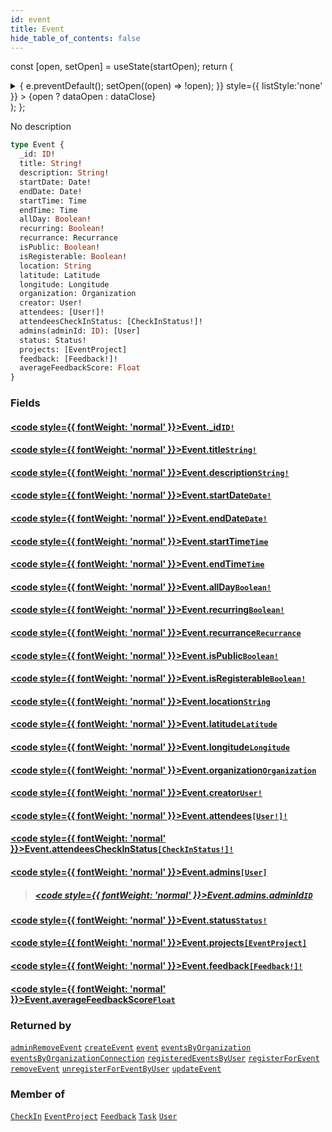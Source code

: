 ```yaml
---
id: event
title: Event
hide_table_of_contents: false
---
```






const [open, setOpen] = useState(startOpen);
return (
<details {...(open ? { open: true } : {})} className="details" style={{ border:'none', boxShadow:'none', background:'var(--ifm-background-color)' }}>
<summary
onClick={(e) => {
e.preventDefault();
setOpen((open) => !open);
}}
style={{ listStyle:'none' }} >
{open ? dataOpen : dataClose}
</summary>
{open && children}
</details>
);
};

No description

```graphql
type Event {
  _id: ID!
  title: String!
  description: String!
  startDate: Date!
  endDate: Date!
  startTime: Time
  endTime: Time
  allDay: Boolean!
  recurring: Boolean!
  recurrance: Recurrance
  isPublic: Boolean!
  isRegisterable: Boolean!
  location: String
  latitude: Latitude
  longitude: Longitude
  organization: Organization
  creator: User!
  attendees: [User!]!
  attendeesCheckInStatus: [CheckInStatus!]!
  admins(adminId: ID): [User]
  status: Status!
  projects: [EventProject]
  feedback: [Feedback!]!
  averageFeedbackScore: Float
}
```

### Fields

#### [<code style={{ fontWeight: 'normal' }}>Event.<b>\_id</b></code>](#)<Bullet />[`ID!`](../../../docs/schema/scalars/id) <Badge class="secondary" text="non-null"/> <Badge class="secondary" text="scalar"/>

>

#### [<code style={{ fontWeight: 'normal' }}>Event.<b>title</b></code>](#)<Bullet />[`String!`](../../../docs/schema/scalars/string) <Badge class="secondary" text="non-null"/> <Badge class="secondary" text="scalar"/>

>

#### [<code style={{ fontWeight: 'normal' }}>Event.<b>description</b></code>](#)<Bullet />[`String!`](../../../docs/schema/scalars/string) <Badge class="secondary" text="non-null"/> <Badge class="secondary" text="scalar"/>

>

#### [<code style={{ fontWeight: 'normal' }}>Event.<b>startDate</b></code>](#)<Bullet />[`Date!`](../../../docs/schema/scalars/date) <Badge class="secondary" text="non-null"/> <Badge class="secondary" text="scalar"/>

>

#### [<code style={{ fontWeight: 'normal' }}>Event.<b>endDate</b></code>](#)<Bullet />[`Date!`](../../../docs/schema/scalars/date) <Badge class="secondary" text="non-null"/> <Badge class="secondary" text="scalar"/>

>

#### [<code style={{ fontWeight: 'normal' }}>Event.<b>startTime</b></code>](#)<Bullet />[`Time`](../../../docs/schema/scalars/time) <Badge class="secondary" text="scalar"/>

>

#### [<code style={{ fontWeight: 'normal' }}>Event.<b>endTime</b></code>](#)<Bullet />[`Time`](../../../docs/schema/scalars/time) <Badge class="secondary" text="scalar"/>

>

#### [<code style={{ fontWeight: 'normal' }}>Event.<b>allDay</b></code>](#)<Bullet />[`Boolean!`](../../../docs/schema/scalars/boolean) <Badge class="secondary" text="non-null"/> <Badge class="secondary" text="scalar"/>

>

#### [<code style={{ fontWeight: 'normal' }}>Event.<b>recurring</b></code>](#)<Bullet />[`Boolean!`](../../../docs/schema/scalars/boolean) <Badge class="secondary" text="non-null"/> <Badge class="secondary" text="scalar"/>

>

#### [<code style={{ fontWeight: 'normal' }}>Event.<b>recurrance</b></code>](#)<Bullet />[`Recurrance`](../../../docs/schema/enums/recurrance) <Badge class="secondary" text="enum"/>

>

#### [<code style={{ fontWeight: 'normal' }}>Event.<b>isPublic</b></code>](#)<Bullet />[`Boolean!`](../../../docs/schema/scalars/boolean) <Badge class="secondary" text="non-null"/> <Badge class="secondary" text="scalar"/>

>

#### [<code style={{ fontWeight: 'normal' }}>Event.<b>isRegisterable</b></code>](#)<Bullet />[`Boolean!`](../../../docs/schema/scalars/boolean) <Badge class="secondary" text="non-null"/> <Badge class="secondary" text="scalar"/>

>

#### [<code style={{ fontWeight: 'normal' }}>Event.<b>location</b></code>](#)<Bullet />[`String`](../../../docs/schema/scalars/string) <Badge class="secondary" text="scalar"/>

>

#### [<code style={{ fontWeight: 'normal' }}>Event.<b>latitude</b></code>](#)<Bullet />[`Latitude`](../../../docs/schema/scalars/latitude) <Badge class="secondary" text="scalar"/>

>

#### [<code style={{ fontWeight: 'normal' }}>Event.<b>longitude</b></code>](#)<Bullet />[`Longitude`](../../../docs/schema/scalars/longitude) <Badge class="secondary" text="scalar"/>

>

#### [<code style={{ fontWeight: 'normal' }}>Event.<b>organization</b></code>](#)<Bullet />[`Organization`](../../../docs/schema/objects/organization) <Badge class="secondary" text="object"/>

>

#### [<code style={{ fontWeight: 'normal' }}>Event.<b>creator</b></code>](#)<Bullet />[`User!`](../../../docs/schema/objects/user) <Badge class="secondary" text="non-null"/> <Badge class="secondary" text="object"/>

>

#### [<code style={{ fontWeight: 'normal' }}>Event.<b>attendees</b></code>](#)<Bullet />[`[User!]!`](../../../docs/schema/objects/user) <Badge class="secondary" text="non-null"/> <Badge class="secondary" text="object"/>

>

#### [<code style={{ fontWeight: 'normal' }}>Event.<b>attendeesCheckInStatus</b></code>](#)<Bullet />[`[CheckInStatus!]!`](../../../docs/schema/objects/check-in-status) <Badge class="secondary" text="non-null"/> <Badge class="secondary" text="object"/>

>

#### [<code style={{ fontWeight: 'normal' }}>Event.<b>admins</b></code>](#)<Bullet />[`[User]`](../../../docs/schema/objects/user) <Badge class="secondary" text="list"/> <Badge class="secondary" text="object"/>

> ##### [<code style={{ fontWeight: 'normal' }}>Event.admins.<b>adminId</b></code>](#)<Bullet />[`ID`](../../../docs/schema/scalars/id) <Badge class="secondary" text="scalar"/>

#### [<code style={{ fontWeight: 'normal' }}>Event.<b>status</b></code>](#)<Bullet />[`Status!`](../../../docs/schema/enums/status) <Badge class="secondary" text="non-null"/> <Badge class="secondary" text="enum"/>

>

#### [<code style={{ fontWeight: 'normal' }}>Event.<b>projects</b></code>](#)<Bullet />[`[EventProject]`](../../../docs/schema/objects/event-project) <Badge class="secondary" text="list"/> <Badge class="secondary" text="object"/>

>

#### [<code style={{ fontWeight: 'normal' }}>Event.<b>feedback</b></code>](#)<Bullet />[`[Feedback!]!`](../../../docs/schema/objects/feedback) <Badge class="secondary" text="non-null"/> <Badge class="secondary" text="object"/>

>

#### [<code style={{ fontWeight: 'normal' }}>Event.<b>averageFeedbackScore</b></code>](#)<Bullet />[`Float`](../../../docs/schema/scalars/float) <Badge class="secondary" text="scalar"/>

>

### Returned by

[`adminRemoveEvent`](../../../docs/schema/mutations/admin-remove-event) <Badge class="secondary" text="mutation"/><Bullet />[`createEvent`](../../../docs/schema/mutations/create-event) <Badge class="secondary" text="mutation"/><Bullet />[`event`](../../../docs/schema/queries/event) <Badge class="secondary" text="query"/><Bullet />[`eventsByOrganization`](../../../docs/schema/queries/events-by-organization) <Badge class="secondary" text="query"/><Bullet />[`eventsByOrganizationConnection`](../../../docs/schema/queries/events-by-organization-connection) <Badge class="secondary" text="query"/><Bullet />[`registeredEventsByUser`](../../../docs/schema/queries/registered-events-by-user) <Badge class="secondary" text="query"/><Bullet />[`registerForEvent`](../../../docs/schema/mutations/register-for-event) <Badge class="secondary" text="mutation"/><Bullet />[`removeEvent`](../../../docs/schema/mutations/remove-event) <Badge class="secondary" text="mutation"/><Bullet />[`unregisterForEventByUser`](../../../docs/schema/mutations/unregister-for-event-by-user) <Badge class="secondary" text="mutation"/><Bullet />[`updateEvent`](../../../docs/schema/mutations/update-event) <Badge class="secondary" text="mutation"/>

### Member of

[`CheckIn`](../../../docs/schema/objects/check-in) <Badge class="secondary" text="object"/><Bullet />[`EventProject`](../../../docs/schema/objects/event-project) <Badge class="secondary" text="object"/><Bullet />[`Feedback`](../../../docs/schema/objects/feedback) <Badge class="secondary" text="object"/><Bullet />[`Task`](../../../docs/schema/objects/task) <Badge class="secondary" text="object"/><Bullet />[`User`](../../../docs/schema/objects/user) <Badge class="secondary" text="object"/>
